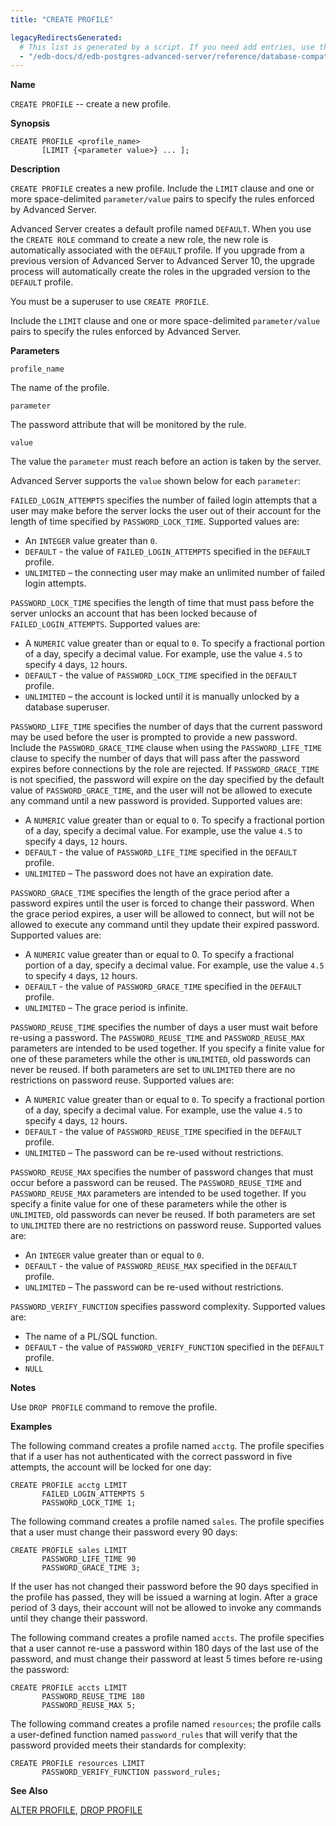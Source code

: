 ```yaml
---
title: "CREATE PROFILE"

legacyRedirectsGenerated:
  # This list is generated by a script. If you need add entries, use the `legacyRedirects` key.
  - "/edb-docs/d/edb-postgres-advanced-server/reference/database-compatibility-for-oracle-developers-reference-guide/10/Database_Compatibility_for_Oracle_Developers_Reference_Guide.1.043.html"
---
```


<div id="create_profile" class="registered_link"></div>

**Name**

`CREATE PROFILE` -- create a new profile.

**Synopsis**

```text
CREATE PROFILE <profile_name>
       [LIMIT {<parameter value>} ... ];
```

**Description**

`CREATE PROFILE` creates a new profile. Include the `LIMIT` clause and one or more space-delimited `parameter/value` pairs to specify the rules enforced by Advanced Server.

Advanced Server creates a default profile named `DEFAULT`. When you use the `CREATE ROLE` command to create a new role, the new role is automatically associated with the `DEFAULT` profile. If you upgrade from a previous version of Advanced Server to Advanced Server 10, the upgrade process will automatically create the roles in the upgraded version to the `DEFAULT` profile.

You must be a superuser to use `CREATE PROFILE`.

Include the `LIMIT` clause and one or more space-delimited `parameter/value` pairs to specify the rules enforced by Advanced Server.

**Parameters**

`profile_name`

 The name of the profile.

`parameter`

 The password attribute that will be monitored by the rule.

`value`

 The value the `parameter` must reach before an action is taken by the server.

Advanced Server supports the `value` shown below for each `parameter`:

`FAILED_LOGIN_ATTEMPTS` specifies the number of failed login attempts that a user may make before the server locks the user out of their account for the length of time specified by `PASSWORD_LOCK_TIME`. Supported values are:

-   An `INTEGER` value greater than `0`.
-   `DEFAULT` - the value of `FAILED_LOGIN_ATTEMPTS` specified in the `DEFAULT` profile.
-   `UNLIMITED` – the connecting user may make an unlimited number of failed login attempts.

`PASSWORD_LOCK_TIME` specifies the length of time that must pass before the server unlocks an account that has been locked because of `FAILED_LOGIN_ATTEMPTS`. Supported values are:

-   A `NUMERIC` value greater than or equal to `0`. To specify a fractional portion of a day, specify a decimal value. For example, use the value `4.5` to specify `4` days, `12` hours.
-   `DEFAULT` - the value of `PASSWORD_LOCK_TIME` specified in the `DEFAULT` profile.
-   `UNLIMITED` – the account is locked until it is manually unlocked by a database superuser.

`PASSWORD_LIFE_TIME` specifies the number of days that the current password may be used before the user is prompted to provide a new password. Include the `PASSWORD_GRACE_TIME` clause when using the `PASSWORD_LIFE_TIME` clause to specify the number of days that will pass after the password expires before connections by the role are rejected. If `PASSWORD_GRACE_TIME` is not specified, the password will expire on the day specified by the default value of `PASSWORD_GRACE_TIME`, and the user will not be allowed to execute any command until a new password is provided. Supported values are:

-   A `NUMERIC` value greater than or equal to `0`. To specify a fractional portion of a day, specify a decimal value. For example, use the value `4.5` to specify `4` days, `12` hours.
-   `DEFAULT` - the value of `PASSWORD_LIFE_TIME` specified in the `DEFAULT` profile.
-   `UNLIMITED` – The password does not have an expiration date.

`PASSWORD_GRACE_TIME` specifies the length of the grace period after a password expires until the user is forced to change their password. When the grace period expires, a user will be allowed to connect, but will not be allowed to execute any command until they update their expired password. Supported values are:

-   A `NUMERIC` value greater than or equal to 0. To specify a fractional portion of a day, specify a decimal value. For example, use the value `4.5` to specify `4` days, `12` hours.
-   `DEFAULT` - the value of `PASSWORD_GRACE_TIME` specified in the `DEFAULT` profile.
-   `UNLIMITED` – The grace period is infinite.

`PASSWORD_REUSE_TIME` specifies the number of days a user must wait before re-using a password. The `PASSWORD_REUSE_TIME` and `PASSWORD_REUSE_MAX` parameters are intended to be used together. If you specify a finite value for one of these parameters while the other is `UNLIMITED`, old passwords can never be reused. If both parameters are set to `UNLIMITED` there are no restrictions on password reuse. Supported values are:

-   A `NUMERIC` value greater than or equal to `0`. To specify a fractional portion of a day, specify a decimal value. For example, use the value `4.5` to specify `4` days, `12` hours.
-   `DEFAULT` - the value of `PASSWORD_REUSE_TIME` specified in the `DEFAULT` profile.
-   `UNLIMITED` – The password can be re-used without restrictions.

`PASSWORD_REUSE_MAX` specifies the number of password changes that must occur before a password can be reused. The `PASSWORD_REUSE_TIME` and `PASSWORD_REUSE_MAX` parameters are intended to be used together. If you specify a finite value for one of these parameters while the other is `UNLIMITED`, old passwords can never be reused. If both parameters are set to `UNLIMITED` there are no restrictions on password reuse. Supported values are:

-   An `INTEGER` value greater than or equal to `0`.
-   `DEFAULT` - the value of `PASSWORD_REUSE_MAX` specified in the `DEFAULT` profile.
-   `UNLIMITED` – The password can be re-used without restrictions.

`PASSWORD_VERIFY_FUNCTION` specifies password complexity. Supported values are:

-   The name of a PL/SQL function.
-   `DEFAULT` - the value of `PASSWORD_VERIFY_FUNCTION` specified in the `DEFAULT` profile.
-   `NULL`

**Notes**

Use `DROP PROFILE` command to remove the profile.

**Examples**

The following command creates a profile named `acctg`. The profile specifies that if a user has not authenticated with the correct password in five attempts, the account will be locked for one day:

```text
CREATE PROFILE acctg LIMIT
       FAILED_LOGIN_ATTEMPTS 5
       PASSWORD_LOCK_TIME 1;
```

The following command creates a profile named `sales`. The profile specifies that a user must change their password every 90 days:

```text
CREATE PROFILE sales LIMIT
       PASSWORD_LIFE_TIME 90
       PASSWORD_GRACE_TIME 3;
```

If the user has not changed their password before the 90 days specified in the profile has passed, they will be issued a warning at login. After a grace period of 3 days, their account will not be allowed to invoke any commands until they change their password.

The following command creates a profile named `accts`. The profile specifies that a user cannot re-use a password within 180 days of the last use of the password, and must change their password at least 5 times before re-using the password:

```text
CREATE PROFILE accts LIMIT
       PASSWORD_REUSE_TIME 180
       PASSWORD_REUSE_MAX 5;
```

The following command creates a profile named `resources`; the profile calls a user-defined function named `password_rules` that will verify that the password provided meets their standards for complexity:

```text
CREATE PROFILE resources LIMIT
       PASSWORD_VERIFY_FUNCTION password_rules;
```

**See Also**

[ALTER PROFILE](05_alter_profile/#alter_profile), [DROP PROFILE](51_drop_profile/#drop_profile)
